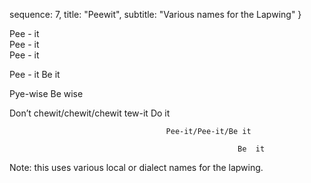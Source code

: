   sequence: 7,
  title: "Peewit",
  subtitle: "Various names for the Lapwing"
}

Pee - it                                                      
                                     Pee - it                                                                                   
                                                                   Pee - it


 Pee - it                         Be it

                                             
 Pye-wise Be wise       


Don’t chewit/chewit/chewit    tew-it              Do it 

                                       Pee-it/Pee-it/Be it                                                           
           
                                                       Be  it

Note: this uses various local or dialect names for the lapwing.
